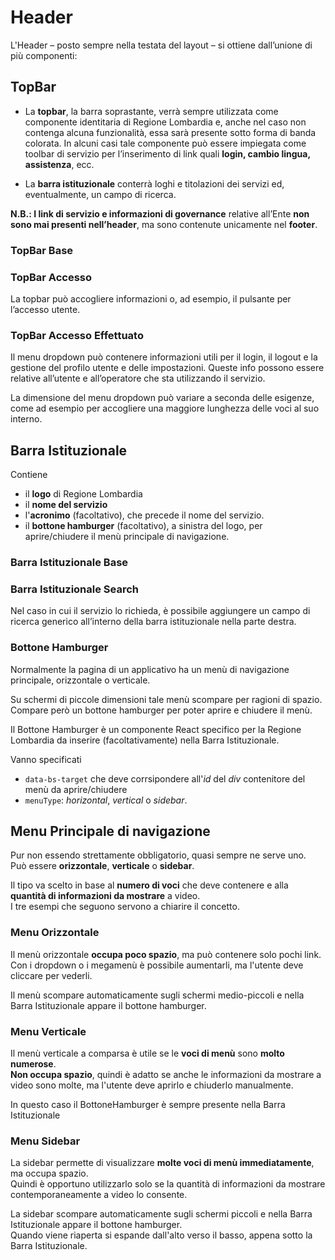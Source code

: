 
<Meta title='Linee Guida/Componenti Principali/Header' />

# Header
L'Header – posto sempre nella testata del layout – si ottiene dall’unione di più componenti:


## TopBar
- La **topbar**, la barra soprastante, verrà sempre utilizzata come componente identitaria di Regione Lombardia e, anche nel caso non contenga alcuna funzionalità, essa sarà presente sotto forma di banda colorata. In alcuni casi tale componente può essere impiegata come toolbar di servizio per l’inserimento di link quali **login, cambio lingua, assistenza**, ecc.

- La **barra istituzionale** conterrà loghi e titolazioni dei servizi ed, eventualmente, un campo di ricerca.

**N.B.: I link di servizio e informazioni di governance** relative all’Ente **non sono mai presenti nell’header**, ma sono contenute unicamente nel **footer**.

### TopBar Base
<Canvas of={TopBarStories.TopBarBase} />

### TopBar Accesso
La topbar può accogliere informazioni o, ad esempio, il pulsante per l’accesso utente.
<Canvas of={TopBarStories.TopBarAccesso} />

### TopBar Accesso Effettuato
Il menu dropdown può contenere informazioni utili per il login, il logout e la gestione del profilo utente e delle impostazioni. Queste info possono essere relative all’utente e all’operatore che sta utilizzando il servizio.

La dimensione del menu dropdown può variare a seconda delle esigenze, come ad esempio per accogliere una maggiore lunghezza delle voci al suo interno.
<Canvas of={TopBarStories.TopBarUserSettings} />



## Barra Istituzionale
Contiene
* il **logo** di Regione Lombardia
* il **nome del servizio**
* l'**acronimo** (facoltativo), che precede il nome del servizio.
* il **bottone hamburger** (facoltativo), a sinistra del logo, per aprire/chiudere il menù principale di navigazione.

### Barra Istituzionale Base
<Canvas of={BarraIstituzionaleStories.BarraBase} />

### Barra Istituzionale Search
Nel caso in cui il servizio lo richieda, è possibile aggiungere un campo di ricerca generico all’interno della barra istituzionale nella parte destra.
<Canvas of={BarraIstituzionaleStories.BarraSearch} />


### Bottone Hamburger
Normalmente la pagina di un applicativo ha un menù di navigazione principale, orizzontale o verticale.

Su schermi di piccole dimensioni tale menù scompare per ragioni di spazio.\
Compare però un bottone hamburger per poter aprire e chiudere il menù.

Il Bottone Hamburger è un componente React specifico per la Regione Lombardia da inserire (facoltativamente) nella Barra Istituzionale.
<Canvas of={BottoneHamburgerStories.BottoneHamburgerBase} />

Vanno specificati
* `data-bs-target` che deve corrsipondere all'*id* del *div* contenitore del menù da aprire/chiudere
* `menuType`: *horizontal*, *vertical* o *sidebar*.


## Menu Principale di navigazione
Pur non essendo strettamente obbligatorio, quasi sempre ne serve uno.\
Può essere **orizzontale**, **verticale** o **sidebar**.

Il tipo va scelto in base al **numero di voci** che deve contenere e alla **quantità di informazioni da mostrare** a video.\
I tre esempi che seguono servono a chiarire il concetto.

### Menu Orizzontale
Il menù orizzontale **occupa poco spazio**, ma può contenere solo pochi link.\
Con i dropdown o i megamenù è possibile aumentarli, ma l'utente deve cliccare per vederli.

Il menù scompare automaticamente sugli schermi medio-piccoli e nella Barra Istituzionale appare il bottone hamburger.

<Canvas of={MenuPrincipaleStories.MenuOrizzontale} />

### Menu Verticale
Il menù verticale a comparsa è utile se le **voci di menù** sono **molto numerose**.\
**Non occupa spazio**, quindi è adatto se anche le informazioni da mostrare a video sono molte, ma l'utente deve aprirlo e chiuderlo manualmente.

In questo caso il BottoneHamburger è sempre presente nella Barra Istituzionale

<Canvas of={MenuPrincipaleStories.MenuVerticaleComparsa} />

### Menu Sidebar
La sidebar permette di visualizzare **molte voci di menù immediatamente**, ma occupa spazio.\
Quindi è opportuno utilizzarlo solo se la quantità di informazioni da mostrare contemporaneamente a video lo consente.

La sidebar scompare automaticamente sugli schermi piccoli e nella Barra Istituzionale appare il bottone hamburger.\
Quando viene riaperta si espande dall'alto verso il basso, appena sotto la Barra Istituzionale.

<Canvas of={MenuPrincipaleStories.MenuSidebar} />

